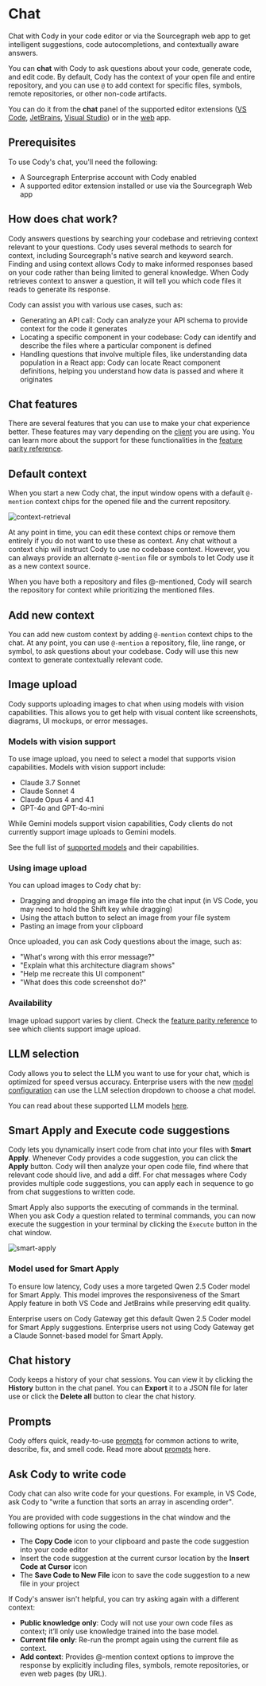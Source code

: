 # Chat

<p className="subtitle">Chat with Cody in your code editor or via the Sourcegraph web app to get intelligent suggestions, code autocompletions, and contextually aware answers.</p>

 You can **chat** with Cody to ask questions about your code, generate code, and edit code. By default, Cody has the context of your open file and entire repository, and you can use `@` to add context for specific files, symbols, remote repositories, or other non-code artifacts.

You can do it from the **chat** panel of the supported editor extensions ([VS Code](/cody/clients/install-vscode), [JetBrains](/cody/clients/install-jetbrains), [Visual Studio](/cody/clients/install-visual-studio)) or in the [web](/cody/clients/cody-with-sourcegraph) app.

## Prerequisites

To use Cody's chat, you'll need the following:

- A Sourcegraph Enterprise account with Cody enabled
- A supported editor extension installed or use via the Sourcegraph Web app

## How does chat work?

Cody answers questions by searching your codebase and retrieving context relevant to your questions. Cody uses several methods to search for context, including Sourcegraph's native search and keyword search. Finding and using context allows Cody to make informed responses based on your code rather than being limited to general knowledge. When Cody retrieves context to answer a question, it will tell you which code files it reads to generate its response.

Cody can assist you with various use cases, such as:

- Generating an API call: Cody can analyze your API schema to provide context for the code it generates
- Locating a specific component in your codebase: Cody can identify and describe the files where a particular component is defined
- Handling questions that involve multiple files, like understanding data population in a React app: Cody can locate React component definitions, helping you understand how data is passed and where it originates

## Chat features

There are several features that you can use to make your chat experience better. These features may vary depending on the [client](/cody/clients) you are using. You can learn more about the support for these functionalities in the [feature parity reference](/cody/clients/feature-reference#chat).

## Default context

When you start a new Cody chat, the input window opens with a default `@-mention` context chips for the opened file and the current repository.

![context-retrieval](https://storage.googleapis.com/sourcegraph-assets/Docs/context-retrieval-repo-file-2025.png)

At any point in time, you can edit these context chips or remove them entirely if you do not want to use these as context. Any chat without a context chip will instruct Cody to use no codebase context. However, you can always provide an alternate `@-mention` file or symbols to let Cody use it as a new context source.

When you have both a repository and files @-mentioned, Cody will search the repository for context while prioritizing the mentioned files.

## Add new context

You can add new custom context by adding `@-mention` context chips to the chat. At any point, you can use `@-mention` a repository, file, line range, or symbol, to ask questions about your codebase. Cody will use this new context to generate contextually relevant code.

## Image upload

Cody supports uploading images to chat when using models with vision capabilities. This allows you to get help with visual content like screenshots, diagrams, UI mockups, or error messages.

### Models with vision support

To use image upload, you need to select a model that supports vision capabilities. Models with vision support include:

- Claude 3.7 Sonnet
- Claude Sonnet 4
- Claude Opus 4 and 4.1
- GPT-4o and GPT-4o-mini

<Callout type="note">While Gemini models support vision capabilities, Cody clients do not currently support image uploads to Gemini models.</Callout>

See the full list of [supported models](/cody/capabilities/supported-models) and their capabilities.

### Using image upload

You can upload images to Cody chat by:

- Dragging and dropping an image file into the chat input (in VS Code, you may need to hold the Shift key while dragging)
- Using the attach button to select an image from your file system
- Pasting an image from your clipboard

Once uploaded, you can ask Cody questions about the image, such as:

- "What's wrong with this error message?"
- "Explain what this architecture diagram shows"
- "Help me recreate this UI component"
- "What does this code screenshot do?"

### Availability

Image upload support varies by client. Check the [feature parity reference](/cody/clients/feature-reference#chat) to see which clients support image upload.

## LLM selection

Cody allows you to select the LLM you want to use for your chat, which is optimized for speed versus accuracy. Enterprise users with the new [model configuration](/cody/clients/model-configuration) can use the LLM selection dropdown to choose a chat model.

You can read about these supported LLM models [here](/cody/capabilities/supported-models#chat-and-commands).

## Smart Apply and Execute code suggestions

Cody lets you dynamically insert code from chat into your files with **Smart Apply**. Whenever Cody provides a code suggestion, you can click the **Apply** button. Cody will then analyze your open code file, find where that relevant code should live, and add a diff. For chat messages where Cody provides multiple code suggestions, you can apply each in sequence to go from chat suggestions to written code.

Smart Apply also supports the executing of commands in the terminal. When you ask Cody a question related to terminal commands, you can now execute the suggestion in your terminal by clicking the `Execute` button in the chat window.

![smart-apply](https://storage.googleapis.com/sourcegraph-assets/Docs/smart-apply-2025.png)

### Model used for Smart Apply

To ensure low latency, Cody uses a more targeted Qwen 2.5 Coder model for Smart Apply. This model improves the responsiveness of the Smart Apply feature in both VS Code and JetBrains while preserving edit quality.

Enterprise users on Cody Gateway get this default Qwen 2.5 Coder model for Smart Apply suggestions. Enterprise users not using Cody Gateway get a Claude Sonnet-based model for Smart Apply.

## Chat history

Cody keeps a history of your chat sessions. You can view it by clicking the **History** button in the chat panel. You can **Export** it to a JSON file for later use or click the **Delete all** button to clear the chat history.

## Prompts

Cody offers quick, ready-to-use [prompts](/cody/capabilities/commands) for common actions to write, describe, fix, and smell code. Read more about [prompts](/cody/capabilities/commands) here.

## Ask Cody to write code

Cody chat can also write code for your questions. For example, in VS Code, ask Cody to "write a function that sorts an array in ascending order".

You are provided with code suggestions in the chat window and the following options for using the code.

- The **Copy Code** icon to your clipboard and paste the code suggestion into your code editor
- Insert the code suggestion at the current cursor location by the **Insert Code at Cursor** icon
- The **Save Code to New File** icon to save the code suggestion to a new file in your project

If Cody's answer isn't helpful, you can try asking again with a different context:

- **Public knowledge only**: Cody will not use your own code files as context; it’ll only use knowledge trained into the base model.
- **Current file only**: Re-run the prompt again using the current file as context.
- **Add context**: Provides @-mention context options to improve the response by explicitly including files, symbols, remote repositories, or even web pages (by URL).
